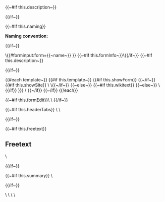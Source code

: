 <noinclude>
{{~#if this.description~}}
<div class="description-box">{{description}}</div>

{{/if~}}

{{~#if this.naming}}
<div class="naming-box"><strong>Naming convention:</strong> {{naming}}</div>

{{/if~}}


\{{#forminput:form={{~name~}}{{smw_params this.formInput}} }}
</noinclude>
<includeonly>{{~#if this.formInfo~}}\{{{info {{smw_params this.formInfo}} }}}{{/if~}}
{{~#if this.description~}}<div class="description-box">{{description}}</div>{{/if~}}
<div id="wikiPreview" style="display: none; padding-bottom: 25px; margin-bottom: 25px; border-bottom: 1px solid #AAAAAA;"></div>

{{#each template~}}
{{#if this.template~}}
{{#if this.showForm}}
{{{this.template}}} {{~/if~}}
{{#if this.showSite}}
\{{{for template|{{this.name~}} }}} \{{{end template}}}{{~/if~}}
{{~else~}}
{{~#if this.wikitext}}
{{{this.wikitext}}}
{{~else~}}
\{{{for template|{{this.name}}|{{this.title~}}{{#if this.label}}|label={{{this.title}}}{{/if}}{{smw_formparams this.multiple~}} }}}
{{smw_formtable this.model~}}
\{{{end template}}}
{{~/if}} {{~/if}}
{{/each}}

{{~#if this.formEdit}}\{{{for template|{{this.name}} FormEdit}}} \{{{end template}}}
{{/if~}}

{{~#if this.headerTabs}}
\{{{for template|HeaderTabs}}} \{{{end template}}}<headertabs />

{{/if~}}

{{~#if this.freetext}}
==Freetext==
\{{{standard input|free text|rows=8}}}

{{/if~}}


{{~#if this.summary}}
\{{{standard input|summary}}}

{{/if~}}

<div class="formbuttons">\{{{standard input|save}}} \{{{standard input|preview}}} \{{{standard input|changes}}} \{{{standard input|watch}}}</div></includeonly>
